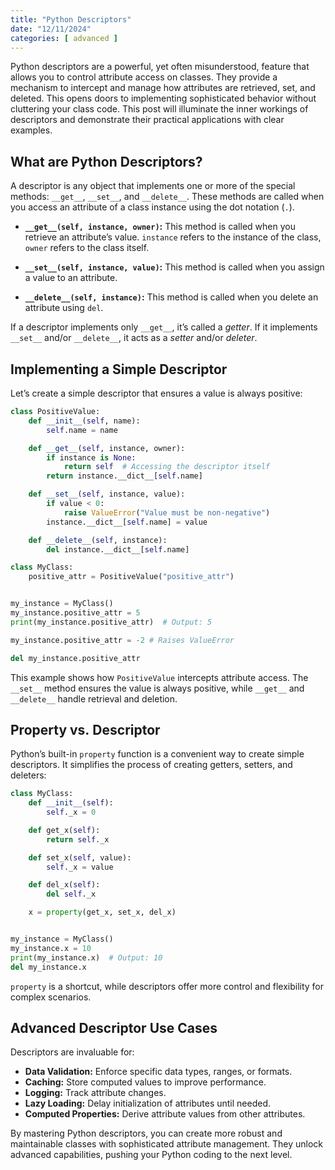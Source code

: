```yaml
---
title: "Python Descriptors"
date: "12/11/2024"
categories: [ advanced ]
---
```



Python descriptors are a powerful, yet often misunderstood, feature that allows you to control attribute access on classes.  They provide a mechanism to intercept and manage how attributes are retrieved, set, and deleted. This opens doors to implementing sophisticated behavior without cluttering your class code.  This post will illuminate the inner workings of descriptors and demonstrate their practical applications with clear examples.

## What are Python Descriptors?

A descriptor is any object that implements one or more of the special methods: `__get__`, `__set__`, and `__delete__`. These methods are called when you access an attribute of a class instance using the dot notation (`.`).

* **`__get__(self, instance, owner)`:** This method is called when you retrieve an attribute's value.  `instance` refers to the instance of the class, `owner` refers to the class itself.

* **`__set__(self, instance, value)`:** This method is called when you assign a value to an attribute.

* **`__delete__(self, instance)`:** This method is called when you delete an attribute using `del`.

If a descriptor implements only `__get__`, it's called a *getter*.  If it implements `__set__` and/or `__delete__`, it acts as a *setter* and/or *deleter*.

## Implementing a Simple Descriptor

Let's create a simple descriptor that ensures a value is always positive:

```python
class PositiveValue:
    def __init__(self, name):
        self.name = name

    def __get__(self, instance, owner):
        if instance is None:
            return self  # Accessing the descriptor itself
        return instance.__dict__[self.name]

    def __set__(self, instance, value):
        if value < 0:
            raise ValueError("Value must be non-negative")
        instance.__dict__[self.name] = value

    def __delete__(self, instance):
        del instance.__dict__[self.name]

class MyClass:
    positive_attr = PositiveValue("positive_attr")


my_instance = MyClass()
my_instance.positive_attr = 5
print(my_instance.positive_attr)  # Output: 5

my_instance.positive_attr = -2 # Raises ValueError

del my_instance.positive_attr
```

This example shows how `PositiveValue` intercepts attribute access. The `__set__` method ensures the value is always positive, while `__get__` and `__delete__` handle retrieval and deletion.


##  Property vs. Descriptor

Python's built-in `property` function is a convenient way to create simple descriptors.  It simplifies the process of creating getters, setters, and deleters:

```python
class MyClass:
    def __init__(self):
        self._x = 0

    def get_x(self):
        return self._x

    def set_x(self, value):
        self._x = value

    def del_x(self):
        del self._x

    x = property(get_x, set_x, del_x)


my_instance = MyClass()
my_instance.x = 10
print(my_instance.x)  # Output: 10
del my_instance.x
```

`property` is a shortcut, while descriptors offer more control and flexibility for complex scenarios.

## Advanced Descriptor Use Cases

Descriptors are invaluable for:

* **Data Validation:**  Enforce specific data types, ranges, or formats.
* **Caching:** Store computed values to improve performance.
* **Logging:** Track attribute changes.
* **Lazy Loading:**  Delay initialization of attributes until needed.
* **Computed Properties:**  Derive attribute values from other attributes.


By mastering Python descriptors, you can create more robust and maintainable classes with sophisticated attribute management.  They unlock advanced capabilities, pushing your Python coding to the next level.

